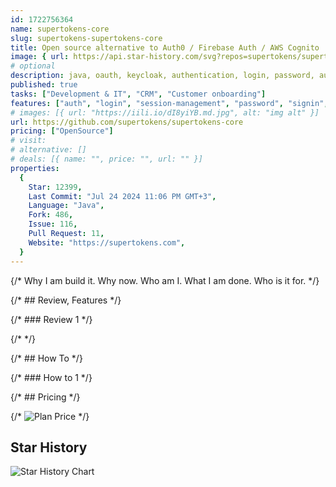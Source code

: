 ```yaml
---
id: 1722756364
name: supertokens-core
slug: supertokens-supertokens-core
title: Open source alternative to Auth0 / Firebase Auth / AWS Cognito
image: { url: https://api.star-history.com/svg?repos=supertokens/supertokens-core }
# optional
description: java, oauth, keycloak, authentication, login, password, auth0, session-management, signin, aws-cognito, social-login, firebase-auth, passwordless, hacktoberfest, passwordless-login, passwordless-authentication, supertokens, email-password, email-password-login,  ,
published: true
tasks: ["Development & IT", "CRM", "Customer onboarding"]
features: ["auth", "login", "session-management", "password", "signin", "email-password", "social-login", "passwordless", "passwordless-login", "passwordless-authentication"]
# images: [{ url: "https://iili.io/dI8yiYB.md.jpg", alt: "img alt" }]
url: https://github.com/supertokens/supertokens-core
pricing: ["OpenSource"]
# visit:
# alternative: []
# deals: [{ name: "", price: "", url: "" }]
properties:
  {
    Star: 12399,
    Last Commit: "Jul 24 2024 11:06 PM GMT+3",
    Language: "Java",
    Fork: 486,
    Issue: 116,
    Pull Request: 11,
    Website: "https://supertokens.com",
  }
---
```


{/* Why I am build it. Why now. Who am I. What I am done. Who is it for. */}

{/* ## Review, Features */}

{/* ### Review 1 */}

{/* <DetailYoutube videoId="" startTime={0} /> */}

{/* ## How To */}

{/* ### How to 1 */}

{/* ## Pricing */}

{/* <Img src="" alt="Plan Price" /> */}

## Star History

![Star History Chart](https://api.star-history.com/svg?repos=supertokens/supertokens-core)
